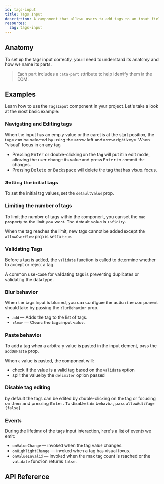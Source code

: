```yaml
---
id: tags-input
title: Tags Input
description: A component that allows users to add tags to an input field.
resources:
  zag: tags-input
---
```


<ComponentPreview />

## Anatomy

To set up the tags input correctly, you'll need to understand its anatomy and
how we name its parts.

> Each part includes a `data-part` attribute to help identify them in the DOM.

<Anatomy id="tags-input" />

## Examples

Learn how to use the `TagsInput` component in your project. Let's take a look at
the most basic example:

<Example id="basic" />

### Navigating and Editing tags

When the input has an empty value or the caret is at the start position, the
tags can be selected by using the arrow left and arrow right keys. When "visual"
focus in on any tag:

- Pressing <kbd>Enter</kbd> or double-clicking on the tag will put it in edit
  mode, allowing the user change its value and press <kbd>Enter</kbd> to commit
  the changes.
- Pressing <kbd>Delete</kbd> or <kbd>Backspace</kbd> will delete the tag that
  has _visual_ focus.

### Setting the initial tags

To set the initial tag values, set the `defaultValue` prop.

<Example id="initialValue" />

### Limiting the number of tags

To limit the number of tags within the component, you can set the `max` property
to the limit you want. The default value is `Infinity`.

When the tag reaches the limit, new tags cannot be added except the
`allowOverflow` prop is set to `true`.

<Example id="maxWithOverflow" />

### Validating Tags

Before a tag is added, the `validate` function is called to determine whether to
accept or reject a tag.

A common use-case for validating tags is preventing duplicates or validating the
data type.

<Example id="validated" />

### Blur behavior

When the tags input is blurred, you can configure the action the component
should take by passing the `blurBehavior` prop.

- `add` — Adds the tag to the list of tags.
- `clear` — Clears the tags input value.

<Example id="blurBehavior" />

### Paste behavior

To add a tag when a arbitrary value is pasted in the input element, pass the
`addOnPaste` prop.

When a value is pasted, the component will:

- check if the value is a valid tag based on the `validate` option
- split the value by the `delimiter` option passed

<Example id="pasteBehavior" />

### Disable tag editing

by default the tags can be edited by double-clicking on the tag or focusing on
them and pressing <kbd>Enter</kbd>. To disable this behavior, pass
`allowEditTag={false}`

<Example id="disabledEditing" />

### Events

During the lifetime of the tags input interaction, here's a list of events we
emit:

- `onValueChange` — invoked when the tag value changes.
- `onHighlightChange` — invoked when a tag has visual focus.
- `onValueInvalid` — invoked when the max tag count is reached or the `validate`
  function returns `false`.

<Example id="onEvent" />

## API Reference

<ComponentTypes id="tags-input" />
